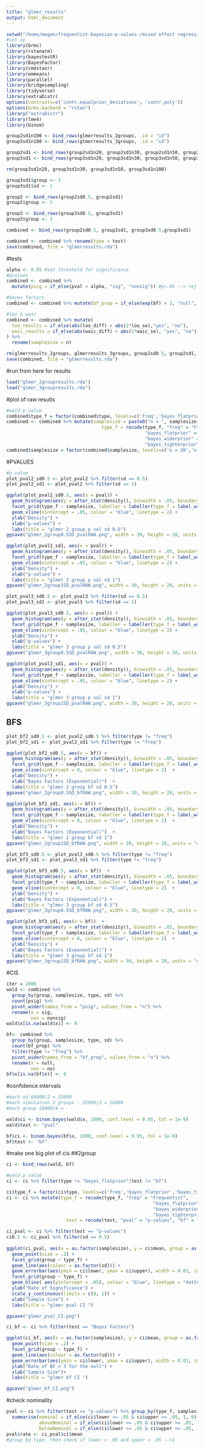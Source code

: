 ```yaml
---
title: "glmer_results"
output: html_document
---
```

```r
setwd("/home/megan/frequentist-bayesian-p-values-/mixed effect regression")
#set up 
library(brms)
library(rstanarm)
library(bayestestR)
library(BayesFactor)
library(cmdstanr)
library(emmeans)
library(parallel)
library(bridgesampling)
library(tidyverse)
library(extraDistr)
options(contrasts=c('contr.equalprior_deviations', 'contr.poly'))
options(brms.backend = "rstan")
library("extraDistr")
library(lme4)
library(binom)
```


```r
group2sd1n100 <- bind_rows(glmerresults_2groups, .id = "id")
group3sd1n100 <- bind_rows(glmerresults_3groups, .id = "id")

group2sd1 <- bind_rows(group2sd1n20, group2sd1n30, group2sd1n50, group2sd1n100)
group3sd1 <- bind_rows(group3sd1n20, group3sd1n30, group3sd1n50, group3sd1n100)

rm(group3sd1n20, group3sd1n30, group3sd1n50, group3sd1n100)

group3sd1$group <- 3
group3sd1$sd <- 1

group2 <- bind_rows(group2sd0.5, group2sd1)
group2$group <- 2

group3 <- bind_rows(group3sd0.5, group3sd1)
group3$group <- 3

combined <- bind_rows(group2sd0.5, group2sd1, group3sd0.5,group3sd1)

combined <- combined %>% rename(type = test)
save(combined, file = "glmerresults.rda")
```


#tests 
```r
alpha <- 0.05 #set threshold for significance 
#pvalues
combined <- combined %>% 
  mutate(psig = if_else(pval < alpha, "sig", "nonsig")) #p<.05 --> rej null TRUE, do not rej FALSE

#bayes factors 
combined <- combined %>% mutate(bf_prop = if_else(exp(bf) > 3, "null", "no"))

#loo & waic 
combined <- combined %>% mutate(
  loo_results = if_else(abs(loo_diff) > abs(2*loo_se),"yes", "no"),
  waic_results = if_else(abs(waic_diff) > abs(2*waic_se), "yes", "no")
) %>% 
  rename(samplesize = n)

rm(glmerresults_2groups, glmerresults_3groups, group2sd0.5, group2sd1, group3sd0.5, group3sd1)
save(combined, file = "glmerresults.rda")
```

#run from here for results 
```r
load("glmer_2groupresults.rda")
load("glmer_3groupresults.rda")
```

#plot of raw results 
```r
#wald p value 
combined$type_f = factor(combined$type, levels=c('freq','bayes_flatprior','bayes_tighterprior', 'bayes_widerprior'))
combined <- combined %>% mutate(samplesize = paste0("n = ", samplesize), 
                                   type_f = recode(type_f, "freq" = "Frequentist", 
                                                   "bayes_flatprior" = "Flat Prior",
                                                   "bayes_widerprior" = "Student Wider Prior", 
                                                   "bayes_tighterprior" = "Student Tighter Prior") )
combined$samplesize = factor(combined$samplesize, levels=c('n = 20','n = 30','n = 50','n = 100'))
```

#PVALUES 
```r
#p value 
plot_pval2_sd0.5 <- plot_pval2 %>% filter(sd == 0.5)
plot_pval2_sd1 <- plot_pval2 %>% filter(sd == 1)

ggplot(plot_pval2_sd0.5, aes(x = pval)) + 
  geom_histogram(aes(y = after_stat(density)), binwidth = .05, boundary = 0) + 
  facet_grid(type_f ~ samplesize, labeller = labeller(type_f = label_wrap_gen(10)))  + 
  geom_vline(xintercept = .05, colour = "blue", linetype = 2) + 
  ylab("Density") +
  xlab("p-values") + 
  labs(title = "glmer 2 group p val sd 0.5")
ggsave("glmer_2group0.5SD_pvalRAW.png", width = 30, height = 20, units = "cm")

ggplot(plot_pval2_sd1, aes(x = pval)) + 
  geom_histogram(aes(y = after_stat(density)), binwidth = .05, boundary = 0) + 
  facet_grid(type_f ~ samplesize, labeller = labeller(type_f = label_wrap_gen(10)))  + 
  geom_vline(xintercept = .05, colour = "blue", linetype = 2) + 
  ylab("Density") +
  xlab("p-values") + 
  labs(title = "glmer 2 group p val sd 1")
ggsave("glmer_2group1SD_pvalRAW.png", width = 30, height = 20, units = "cm")

plot_pval3_sd0.5 <- plot_pval3 %>% filter(sd == 0.5)
plot_pval3_sd1 <- plot_pval3 %>% filter(sd == 1)

ggplot(plot_pval3_sd0.5, aes(x = pval)) + 
  geom_histogram(aes(y = after_stat(density)), binwidth = .05, boundary = 0) + 
  facet_grid(type_f ~ samplesize, labeller = labeller(type_f = label_wrap_gen(10)))  + 
  geom_vline(xintercept = .05, colour = "blue", linetype = 2) + 
  ylab("Density") +
  xlab("p-values") + 
  labs(title = "glmer 3 group p val sd 0.5")
ggsave("glmer_3group0.5SD_pvalRAW.png", width = 30, height = 20, units = "cm")

ggplot(plot_pval3_sd1, aes(x = pval)) + 
  geom_histogram(aes(y = after_stat(density)), binwidth = .05, boundary = 0) + 
  facet_grid(type_f ~ samplesize, labeller = labeller(type_f = label_wrap_gen(10)))  + 
  geom_vline(xintercept = .05, colour = "blue", linetype = 2) + 
  ylab("Density") +
  xlab("p-values") + 
  labs(title = "glmer 3 group p val sd 1")
ggsave("glmer_3group1SD_pvalRAW.png", width = 30, height = 20, units = "cm")
```


## BFS
```r
plot_bf2_sd0.5 <- plot_pval2_sd0.5 %>% filter(type != "freq")
plot_bf2_sd1 <- plot_pval2_sd1 %>% filter(type != "freq")

ggplot(plot_bf2_sd0.5, aes(x = bf)) + 
  geom_histogram(aes(y = after_stat(density)), binwidth = .05, boundary = 0) + 
  facet_grid(type_f ~ samplesize, labeller = labeller(type_f = label_wrap_gen(15)))  + 
  geom_vline(xintercept = 0, colour = "blue", linetype = 2)  + 
  ylab("Density") +
  xlab("Bayes Factors (Exponential)")  + 
  labs(title = "glmer 2 group bf sd 0.5")
ggsave("glmer_2group0.5SD_bfRAW.png", width = 30, height = 20, units = "cm")

ggplot(plot_bf2_sd1, aes(x = bf)) + 
  geom_histogram(aes(y = after_stat(density)), binwidth = .05, boundary = 0) + 
  facet_grid(type_f ~ samplesize, labeller = labeller(type_f = label_wrap_gen(15)))  + 
  geom_vline(xintercept = 0, colour = "blue", linetype = 2)  + 
  ylab("Density") +
  xlab("Bayes Factors (Exponential)")  + 
  labs(title = "glmer 2 group bf sd 1")
ggsave("glmer_2group1SD_bfRAW.png", width = 30, height = 20, units = "cm")

plot_bf3_sd0.5 <- plot_pval3_sd0.5 %>% filter(type != "freq")
plot_bf3_sd1 <- plot_pval3_sd1 %>% filter(type != "freq")

ggplot(plot_bf3_sd0.5, aes(x = bf))  + 
  geom_histogram(aes(y = after_stat(density)), binwidth = .05, boundary = 0) + 
  facet_grid(type_f ~ samplesize, labeller = labeller(type_f = label_wrap_gen(10)))  + 
  geom_vline(xintercept = 0, colour = "blue", linetype = 2)  + 
  ylab("Density") +
  xlab("Bayes Factors (Exponential)") + 
  labs(title = "glmer 3 group bf sd 0.5")
ggsave("glmer_3group0.5SD_bfRAW.png", width = 30, height = 20, units = "cm")

ggplot(plot_bf3_sd1, aes(x = bf))  + 
  geom_histogram(aes(y = after_stat(density)), binwidth = .05, boundary = 0) + 
  facet_grid(type_f ~ samplesize, labeller = labeller(type_f = label_wrap_gen(10)))  + 
  geom_vline(xintercept = 0, colour = "blue", linetype = 2)  + 
  ylab("Density") +
  xlab("Bayes Factors (Exponential)") + 
  labs(title = "glmer 3 group bf sd 1")
ggsave("glmer_3group1SD_bfRAW.png", width = 30, height = 20, units = "cm")
```

#CIS
```r
iter = 1000
wald <- combined %>%
  group_by(group, samplesize, type, sd) %>% 
  count(psig) %>% 
  pivot_wider(names_from = "psig", values_from = "n") %>% 
  rename(x = sig, 
         non = nonsig) 
wald$x[is.na(wald$x)] <- 0

bf<- combined %>% 
  group_by(group, samplesize, type, sd) %>% 
  count(bf_prop) %>% 
  filter(type != "freq") %>% 
  pivot_wider(names_from = "bf_prop", values_from = "n") %>% 
  rename(x = null, 
         non = no)
bf$x[is.na(bf$x)] <- 0
```

#confidence intervals
```r
#each sd 64000/2 = 32000
#each simulation 2 groups - 32000/2 = 16000
#each group 16000/4 = 

wald$ci <- binom.bayes(wald$x, 1000, conf.level = 0.95, tol = 1e-9)
wald$test <- "pval"

bf$ci <- binom.bayes(bf$x, 1000, conf.level = 0.95, tol = 1e-9)
bf$test <- "bf"

```


#make one big plot of cis 
##2group 
```r
ci <- bind_rows(wald, bf)

#wald p value 
ci <- ci %>% filter(type != "bayes_flatprior"|test != "bf")

ci$type_f = factor(ci$type, levels=c('freq','bayes_flatprior','bayes_tighterprior','bayes_studentprior', "bayes_widerprior"))
ci <- ci %>% mutate(type_f = recode(type_f, "freq" = "Frequentist", 
                                                      "bayes_flatprior" = "Flat Prior",
                                                      "bayes_widerprior" = "Student Wider Prior", 
                                                      "bayes_tighterprior" = "Student Tighter Prior"), 
                      test = recode(test, "pval" = "p-values", "bf" = "Bayes Factors")) 
```

```r
ci_pval <- ci %>% filter(test == "p-values")
ci0.5 <- ci_pval %>% filter(sd == 0.5)
  
ggplot(ci_pval, aes(x = as.factor(samplesize), y = ci$mean, group = as.factor(sd))) + 
  geom_point(size = .2) + 
  facet_grid(group ~ type_f) + 
  geom_line(aes(colour = as.factor(sd))) + 
  geom_errorbar(aes(ymin = ci$lower, ymax = ci$upper), width = 0.01, colour = "blue") + 
  facet_grid(group ~ type_f) + 
  geom_hline( aes(yintercept = .05), colour = "blue", linetype = "dotted") + 
  ylab("Rate of Significance") +
  scale_y_continuous(limits = c(0, 1)) + 
  xlab("Sample Size") + 
  labs(title = "glmer pval CI ")

ggsave("glmer_pval_CI.png")

ci_bf <- ci %>% filter(test == "Bayes Factors")

ggplot(ci_bf, aes(x = as.factor(samplesize), y = ci$mean, group = as.factor(sd))) + 
  geom_point(size = .2) + 
  facet_grid(group ~ type_f) + 
  geom_line(aes(colour = as.factor(sd))) +  
  geom_errorbar(aes(ymin = ci$lower, ymax = ci$upper), width = 0.01, colour = "blue") +
  ylab("Rate of BF > 3 for the null") +
  xlab("Sample Size")+ 
  labs(title = "glmer bf CI ")

ggsave("glmer_bf_CI.png")
```


#check nominality 
```r
pval <- ci %>% filter(test == "p-values") %>% group_by(type_f, samplesize, group, sd) %>% 
  summarise(nominal = if_else(ci$lower <= .05 & ci$upper >= .05, 1, 0),
            aboveNominal = if_else(ci$lower >= .05 & ci$upper >= .05, 1, 0),
            belowNominal = if_else(ci$lower <= .05 & ci$upper <= .05, 1, 0))
pval$rate <- ci_pval$ci$mean
#group by type, then check if lower < .05 and upper > .05 -->1 
```

